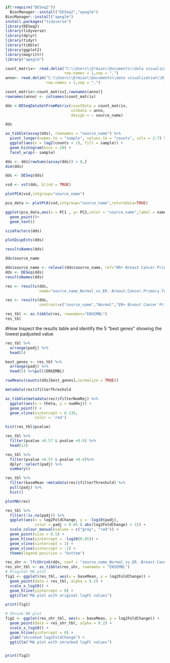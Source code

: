 ```{r}
if(!require("DESeq2"))
  BiocManager::install("DESeq2","apeglm")
BiocManager::install("apeglm")
install.packages("tidyverse")
library(DESeq2)
library(tidyverse)
library(dplyr)
library(tidyr)
library(tibble)
library(ggplot2)
library(magrittr)
library("apeglm")
```



```{r}
count_matrix<- read.delim("C:\\Users\\Ermias\\Documents\\data visualization\\R_project\\GSE58135.countmatrix.txt",
                          row.names = 1,sep = ",")
anno<- read.delim("C:\\Users\\Ermias\\Documents\\data visualization\\R_project\\SraRunTable_GSE58135.pam50.txt",
                  row.names = 1,sep = ",")
```





```{r}
count_matrix<-count_matrix[,rownames(anno)]
rownames(anno) <- colnames(count_matrix)
```




```{r}
dds <-DESeqDataSetFromMatrix(countData = count_matrix,
                             colData = anno,
                             design = ~ source_name)
```



```{r}
dds
```



```{r}
as_tibble(assay(dds), rownames = "source_name") %>%
  pivot_longer(names_to = "sample", values_to = "counts", cols = 2:7) %>% 
  ggplot(aes(x = log2(counts + 1), fill = sample)) +
  geom_histogram(bins = 20) +
  facet_wrap(~ sample)
```




```{r}
dds <- dds[rowSums(assay(dds)) > 0,]
dim(dds)
```



```{r}
dds <- DESeq(dds)
```


```{r}
vsd <- vst(dds, blind = TRUE)

```




```{r}
plotPCA(vsd,intgroup="source_name")
```




```{r}
pca_data <- plotPCA(vsd,intgroup="source_name",returnData=TRUE)
```



```{r}
ggplot(pca_data,aes(x = PC1 , y= PC2,color = "source_name",label = name))+
  geom_point()+
  geom_text()
```





```{r}
sizeFactors(dds)
```



```{r}
plotDispEsts(dds)
```



```{r}
resultsNames(dds)
```


```{r}
dds$source_name
```


```{r}
dds$source_name <- relevel(dds$source_name, ref="ER+ Breast Cancer Primary Tumor")
dds <- DESeq(dds)
resultsNames(dds)
```


```{r}
res <- results(dds,
               name="source_name_Normal_vs_ER..Breast.Cancer.Primary.Tumor")
```


```{r}
res <- results(dds,
               contrast=c("source_name","Normal","ER+ Breast Cancer Primary Tumor"))
```


```{r}
res_tbl <- as.tibble(res, rownames="ENSEMBL")
res_tbl
```

#How Inspect the results table and identify the 5 “best genes” showing the lowest padjusted value

```{r}
res_tbl %>%
  arrange(padj) %>%
  head(5)
```


```{r}
best_genes <- res_tbl %>%
  arrange(padj) %>%
  head(5) %>%pull(ENSEMBL)

rowMeans(counts(dds[best_genes],normalize = TRUE))
```



```{r}
metadata(res)$filterThreshold
```


```{r}
as_tibble(metadata(res)$filterNumRej) %>%
  ggplot(aes(x = theta, y = numRej)) +
  geom_point() +
  geom_vline(xintercept = 0.136,
             color = 'red')
```



```{r}
hist(res_tbl$pvalue)
```


```{r}
res_tbl %>%
  filter(pvalue >0.57 & pvalue <0.6) %>%
  head(12)
```


```{r}
res_tbl %>%
  filter(pvalue >0.57 & pvalue <0.6)%>%
  dplyr::select(padj) %>%
  summary()
```

```{r}
res_tbl %>%
  filter(baseMean >metadata(res)$filterThreshold) %>%
  pull(padj) %>%
  hist()
```


```{r}
plotMA(res)
```


```{r}
res_tbl %>%
  filter(!is.na(padj)) %>%
  ggplot(aes(x = log2FoldChange, y = -log10(padj),
             color = padj < 0.05 & abs(log2FoldChange) > 1)) +
  scale_colour_manual(values = c("gray", "red")) +
  geom_point(size = 0.5) +
  geom_hline(yintercept = -log10(0.05)) +
  geom_vline(xintercept = 1) +
  geom_vline(xintercept = -1) +
  theme(legend.position = "bottom")
```




```{r}

res_shr <- lfcShrink(dds, coef = "source_name_Normal_vs_ER..Breast.Cancer.Primary.Tumor")
res_shr_tbl <- as_tibble(res_shr, rownames = "ENSEMBL")
# Original MA plot
fig1 <- ggplot(res_tbl, aes(x = baseMean, y = log2FoldChange)) +
  geom_point(data = res_tbl, alpha = 0.2) +
  scale_x_log10() +
  geom_hline(yintercept = 0) +
  ggtitle("MA plot with original logFC values")

print(fig1)

# Shrunk MA plot
fig2 <- ggplot(res_shr_tbl, aes(x = baseMean, y = log2FoldChange)) +
  geom_point(data = res_shr_tbl, alpha = 0.2) +
  scale_x_log10() +
  geom_hline(yintercept = 0) +
  ylab("shrunked log2FoldChange") +
  ggtitle("MA plot with shrunked logFC values")


print(fig2)

```



